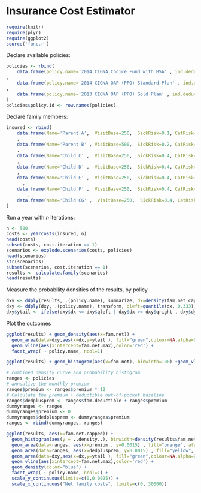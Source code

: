 Insurance Cost Estimator
========================================================

```r
require(knitr)
require(plyr)
require(ggplot2)
source('func.r')
```


Declare available policies:

```r

policies <- rbind(
    data.frame(policy.name='2014 CIGNA Choice Fund with HSA' , ind.deductible=1500, fam.deductible=3000, copay.pct=.80, ind.oop.max=1500, fam.oop.max=12000, premium=(186.75*2))
,
    data.frame(policy.name='2014 CIGNA OAP (PPO) Standard Plan' , ind.deductible=600, fam.deductible=1200, copay.pct=.80, ind.oop.max=600, fam.oop.max=4800, premium=(236.67*2))
,
    data.frame(policy.name='2013 CIGNA OAP (PPO) Gold Plan' , ind.deductible=600, fam.deductible=1200, copay.pct=.80, ind.oop.max=2400, fam.oop.max=4800, premium=(166.67*2))
)
policies$policy.id <- row.names(policies)

```

Declare family members:

```r
insured <- rbind(
    data.frame(Name='Parent A',  VisitBase=250,  SickRisk=0.1, CatRisk=0.01)
    ,
    data.frame(Name='Parent B' , VisitBase=500,  SickRisk=0.2, CatRisk=0.01)
    ,
    data.frame(Name='Child C' ,  VisitBase=250,  SickRisk=0.4, CatRisk=0.01)
    ,
    data.frame(Name='Child D' ,  VisitBase=250,  SickRisk=0.4, CatRisk=0.01)
    ,
    data.frame(Name='Child E' ,  VisitBase=250,  SickRisk=0.4, CatRisk=0.01)
      ,
    data.frame(Name='Child F' ,  VisitBase=250,  SickRisk=0.4, CatRisk=0.01)
        ,
    data.frame(Name='Child CG' ,  VisitBase=250,  SickRisk=0.4, CatRisk=0.01)
)
```


Run a year with _n_ iterations:

```r
n <- 500
costs <- yearcosts(insured, n)
head(costs)
subset(costs, cost.iteration == 1)
scenarios <- explode.scenarios(costs, policies)
head(scenarios)
str(scenarios)
subset(scenarios, cost.iteration == 1)
results <- calculate.family(scenarios)
head(results)
```


Measure the probability densities of the results, by policy
```r
dxy <- ddply(results, .(policy.name), summarize, dx=density(fam.net.capped)$x, dy=density(fam.net.capped)$y )
dxy <- ddply(dxy, .(policy.name), transform, qleft=quantile(dx, 0.333), qright=quantile(dx, 0.666))
dxy$ytail <- ifelse(dxy$dx <= dxy$qleft | dxy$dx >= dxy$qright , dxy$dy, 0)

```


Plot the outcomes

```r
ggplot(results) + geom_density(aes(x=fam.net)) +
  geom_area(data=dxy,aes(x=dx,y=ytail ), fill="green",colour=NA,alpha=0.5) +
  geom_vline(aes(xintercept=fam.net.max),color='red') + 
  facet_wrap( ~ policy.name, ncol=1)

ggplot(results) + geom_histogram(aes(x=fam.net), binwidth=100) +geom_vline(aes(xintercept=fam.net.max),color='red')+ facet_wrap( ~ policy.name, ncol=1)

# combined density curve and probability histogram
ranges <- policies
# annualize the monthly premium
ranges$premium <- ranges$premium * 12
# Calculate the premium + deductible out-of-pocket baseline
ranges$dedplusprem <- ranges$fam.deductible + ranges$premium 
dummyranges <- ranges
dummyranges$premium <- 0
dummyranges$dedplusprem <- dummyranges$premium 
ranges <- rbind(dummyranges, ranges)

ggplot(results, aes(x=fam.net.capped)) +
  geom_histogram(aes(y = ..density..), binwidth=density(results$fam.net.capped)$bw) +
  geom_area(data=ranges, aes(x=premium , y=0.0015) , fill="orange", alpha=0.5) + 
  geom_area(data=ranges, aes(x=dedplusprem, y=0.0015) , fill="yellow", alpha=0.5) +
  geom_area(data=dxy,aes(x=dx,y=ytail ), fill="green",colour=NA,alpha=0.5) +
  geom_vline(aes(xintercept=fam.net.max),color='red') +
  geom_density(color="blue") +
  facet_wrap( ~ policy.name, ncol=1) +
  scale_y_continuous(limits=c(0,0.0025)) +
  scale_x_continuous("Net family costs", limits=c(0, 30000))


```

